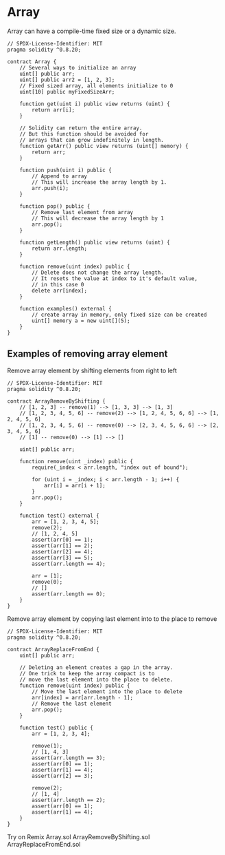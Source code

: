 # Array

Array can have a compile-time fixed size or a dynamic size.

```solidity filename="Array.sol" {2} copy
// SPDX-License-Identifier: MIT
pragma solidity ^0.8.20;

contract Array {
    // Several ways to initialize an array
    uint[] public arr;
    uint[] public arr2 = [1, 2, 3];
    // Fixed sized array, all elements initialize to 0
    uint[10] public myFixedSizeArr;

    function get(uint i) public view returns (uint) {
        return arr[i];
    }

    // Solidity can return the entire array.
    // But this function should be avoided for
    // arrays that can grow indefinitely in length.
    function getArr() public view returns (uint[] memory) {
        return arr;
    }

    function push(uint i) public {
        // Append to array
        // This will increase the array length by 1.
        arr.push(i);
    }

    function pop() public {
        // Remove last element from array
        // This will decrease the array length by 1
        arr.pop();
    }

    function getLength() public view returns (uint) {
        return arr.length;
    }

    function remove(uint index) public {
        // Delete does not change the array length.
        // It resets the value at index to it's default value,
        // in this case 0
        delete arr[index];
    }

    function examples() external {
        // create array in memory, only fixed size can be created
        uint[] memory a = new uint[](5);
    }
}
```
## Examples of removing array element

Remove array element by shifting elements from right to left

```solidity filename="ArrayRemoveByShifting.sol" {2} copy
// SPDX-License-Identifier: MIT
pragma solidity ^0.8.20;

contract ArrayRemoveByShifting {
    // [1, 2, 3] -- remove(1) --> [1, 3, 3] --> [1, 3]
    // [1, 2, 3, 4, 5, 6] -- remove(2) --> [1, 2, 4, 5, 6, 6] --> [1, 2, 4, 5, 6]
    // [1, 2, 3, 4, 5, 6] -- remove(0) --> [2, 3, 4, 5, 6, 6] --> [2, 3, 4, 5, 6]
    // [1] -- remove(0) --> [1] --> []

    uint[] public arr;

    function remove(uint _index) public {
        require(_index < arr.length, "index out of bound");

        for (uint i = _index; i < arr.length - 1; i++) {
            arr[i] = arr[i + 1];
        }
        arr.pop();
    }

    function test() external {
        arr = [1, 2, 3, 4, 5];
        remove(2);
        // [1, 2, 4, 5]
        assert(arr[0] == 1);
        assert(arr[1] == 2);
        assert(arr[2] == 4);
        assert(arr[3] == 5);
        assert(arr.length == 4);

        arr = [1];
        remove(0);
        // []
        assert(arr.length == 0);
    }
}
```
Remove array element by copying last element into to the place to remove

```solidity filename="ArrayReplaceFromEnd.sol" {2} copy
// SPDX-License-Identifier: MIT
pragma solidity ^0.8.20;

contract ArrayReplaceFromEnd {
    uint[] public arr;

    // Deleting an element creates a gap in the array.
    // One trick to keep the array compact is to
    // move the last element into the place to delete.
    function remove(uint index) public {
        // Move the last element into the place to delete
        arr[index] = arr[arr.length - 1];
        // Remove the last element
        arr.pop();
    }

    function test() public {
        arr = [1, 2, 3, 4];

        remove(1);
        // [1, 4, 3]
        assert(arr.length == 3);
        assert(arr[0] == 1);
        assert(arr[1] == 4);
        assert(arr[2] == 3);

        remove(2);
        // [1, 4]
        assert(arr.length == 2);
        assert(arr[0] == 1);
        assert(arr[1] == 4);
    }
}
```

Try on Remix
Array.sol
ArrayRemoveByShifting.sol
ArrayReplaceFromEnd.sol